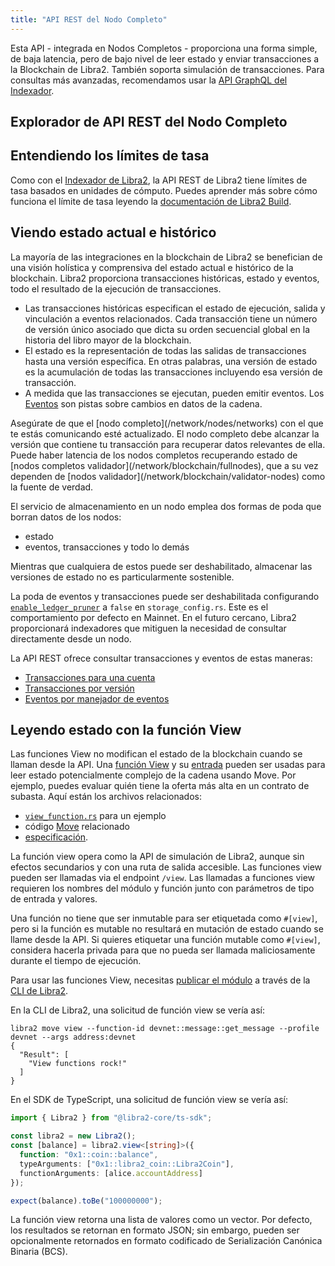 ```yaml
---
title: "API REST del Nodo Completo"
---
```



Esta API - integrada en Nodos Completos - proporciona una forma simple, de baja latencia, pero de bajo nivel de leer estado y enviar transacciones a la Blockchain de Libra2. También soporta simulación de transacciones.
Para consultas más avanzadas, recomendamos usar la [API GraphQL del Indexador](/build/indexer).

## Explorador de API REST del Nodo Completo

<CardGrid>
  <LinkCard href="https://fullnode.mainnet.libra2labs.com/v1/spec#/" title="API REST del Nodo Completo de Mainnet" description="Explorador de API REST para Mainnet" target="_blank" />

  <LinkCard href="https://fullnode.testnet.libra2labs.com/v1/spec#/" title="API REST del Nodo Completo de Testnet" description="Explorador de API REST para Testnet" target="_blank" />

  <LinkCard href="https://fullnode.devnet.libra2labs.com/v1/spec#/" title="API REST del Nodo Completo de Devnet" description="Explorador de API REST para Devnet" target="_blank" />
</CardGrid>

## Entendiendo los límites de tasa

Como con el [Indexador de Libra2](/build/indexer/indexer-api), la API REST de Libra2 tiene límites de tasa basados en unidades de cómputo. Puedes aprender más sobre cómo funciona el límite de tasa leyendo la [documentación de Libra2 Build](https://build.libra2labs.com/docs/start/billing).

## Viendo estado actual e histórico

La mayoría de las integraciones en la blockchain de Libra2 se benefician de una visión holística y comprensiva del estado actual e
histórico de la blockchain. Libra2 proporciona transacciones históricas, estado y eventos, todo el resultado de
la ejecución de transacciones.

- Las transacciones históricas especifican el estado de ejecución, salida y vinculación a eventos relacionados. Cada transacción tiene un número de
  versión único asociado que dicta su orden secuencial global en la historia del libro mayor de la blockchain.
- El estado es la representación de todas las salidas de transacciones hasta una versión específica. En otras palabras, una versión de estado
  es la acumulación de todas las transacciones incluyendo esa versión de transacción.
- A medida que las transacciones se ejecutan, pueden emitir eventos. Los [Eventos](/network/blockchain/events) son pistas sobre cambios en datos
  de la cadena.

<Aside type="note">
  Asegúrate de que el [nodo completo](/network/nodes/networks) con el que te estás comunicando esté actualizado. El nodo completo debe alcanzar la
  versión que contiene tu transacción para recuperar datos relevantes de ella. Puede haber latencia de los nodos completos
  recuperando estado de [nodos completos validador](/network/blockchain/fullnodes), que a su vez dependen de
  [nodos validador](/network/blockchain/validator-nodes) como la fuente de verdad.
</Aside>

El servicio de almacenamiento en un nodo emplea dos formas de poda que borran datos de los nodos:

- estado
- eventos, transacciones y todo lo demás

Mientras que cualquiera de estos puede ser deshabilitado, almacenar las versiones de estado no es particularmente sostenible.

La poda de eventos y transacciones puede ser deshabilitada configurando [`enable_ledger_pruner`](https://github.com/libra2org/libra2-core/blob/cf0bc2e4031a843cdc0c04e70b3f7cd92666afcf/config/src/config/storage_config.rs#L141)
a `false` en `storage_config.rs`. Este es el comportamiento por defecto en Mainnet. En el futuro cercano, Libra2 proporcionará indexadores
que mitiguen la necesidad de consultar directamente desde un nodo.

La API REST ofrece consultar transacciones y eventos de estas maneras:

- [Transacciones para una cuenta](https://api.devnet.libra2labs.com/v1/spec#/operations/get_account_transactions)
- [Transacciones por versión](https://api.devnet.libra2labs.com/v1/spec#/operations/get_transaction_by_version)
- [Eventos por manejador de eventos](https://api.devnet.libra2labs.com/v1/spec#/operations/get_events_by_event_handle)

## Leyendo estado con la función View

Las funciones View no modifican el estado de la blockchain cuando se llaman desde la API. Una [función View](https://github.com/libra2org/libra2-core/blob/main/api/src/view_function.rs)
y su [entrada](https://github.com/libra2org/libra2-core/blob/main/api/types/src/view.rs) pueden ser usadas para leer
estado potencialmente complejo de la cadena usando Move. Por ejemplo, puedes evaluar quién tiene la oferta más alta en un contrato
de subasta. Aquí están los archivos relacionados:

- [`view_function.rs`](https://github.com/libra2org/libra2-core/blob/main/api/src/tests/view_function.rs) para un ejemplo
- código [Move](https://github.com/libra2org/libra2-core/blob/90c33dc7a18662839cd50f3b70baece0e2dbfc71/libra2-move/framework/libra2-framework/sources/coin.move#L226) relacionado
- [especificación](https://github.com/libra2org/libra2-core/blob/90c33dc7a18662839cd50f3b70baece0e2dbfc71/api/doc/spec.yaml#L8513).

La función view opera como la API de simulación de Libra2,
aunque sin efectos secundarios y con una ruta de salida accesible. Las funciones view pueden ser llamadas via el endpoint `/view`. Las llamadas
a funciones view requieren los nombres del módulo y función junto con parámetros de tipo de entrada y valores.

Una función no tiene que ser inmutable para ser etiquetada como `#[view]`, pero si la función es mutable no resultará en
mutación de estado cuando se llame desde la API. Si quieres etiquetar una función mutable como `#[view]`, considera hacerla privada
para que no pueda ser llamada maliciosamente durante el tiempo de ejecución.

Para usar las funciones View, necesitas [publicar el módulo](/build/cli/working-with-move-contracts)
a través de la [CLI de Libra2](/build/cli).

En la CLI de Libra2, una solicitud de función view se vería así:

```shellscript filename="Terminal"
libra2 move view --function-id devnet::message::get_message --profile devnet --args address:devnet
{
  "Result": [
    "View functions rock!"
  ]
}
```

En el SDK de TypeScript, una solicitud de función view se vería así:

```typescript filename="index.ts"
import { Libra2 } from "@libra2-core/ts-sdk";

const libra2 = new Libra2();
const [balance] = libra2.view<[string]>({
  function: "0x1::coin::balance",
  typeArguments: ["0x1::libra2_coin::Libra2Coin"],
  functionArguments: [alice.accountAddress]
});

expect(balance).toBe("100000000");
```

La función view retorna una lista de valores como un vector. Por defecto, los resultados se retornan en formato JSON; sin embargo,
pueden ser opcionalmente retornados en formato codificado de Serialización Canónica Binaria (BCS).
